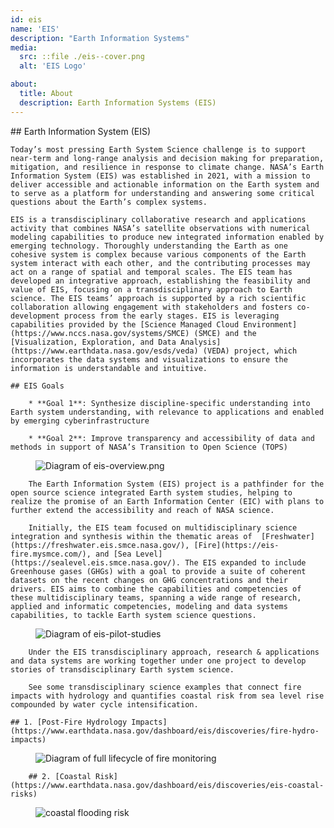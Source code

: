 ```yaml
---
id: eis
name: 'EIS'
description: "Earth Information Systems"
media:
  src: ::file ./eis--cover.png
  alt: 'EIS Logo'

about:
  title: About
  description: Earth Information Systems (EIS)
---
```

<Block>
  <Prose>
    ## Earth Information System (EIS)

    Today’s most pressing Earth System Science challenge is to support near-term and long-range analysis and decision making for preparation, mitigation, and resilience in response to climate change. NASA’s Earth Information System (EIS) was established in 2021, with a mission to deliver accessible and actionable information on the Earth system and to serve as a platform for understanding and answering some critical questions about the Earth’s complex systems.

    EIS is a transdisciplinary collaborative research and applications activity that combines NASA’s satellite observations with numerical modeling capabilities to produce new integrated information enabled by emerging technology. Thoroughly understanding the Earth as one cohesive system is complex because various components of the Earth system interact with each other, and the contributing processes may act on a range of spatial and temporal scales. The EIS team has developed an integrative approach, establishing the feasibility and value of EIS, focusing on a transdisciplinary approach to Earth science. The EIS teams’ approach is supported by a rich scientific collaboration allowing engagement with stakeholders and fosters co-development process from the early stages. EIS is leveraging capabilities provided by the [Science Managed Cloud Environment](https://www.nccs.nasa.gov/systems/SMCE) (SMCE) and the [Visualization, Exploration, and Data Analysis](https://www.earthdata.nasa.gov/esds/veda) (VEDA) project, which incorporates the data systems and visualizations to ensure the information is understandable and intuitive.

    ## EIS Goals

        * **Goal 1**: Synthesize discipline-specific understanding into Earth system understanding, with relevance to applications and enabled by emerging cyberinfrastructure

        * **Goal 2**: Improve transparency and accessibility of data and methods in support of NASA’s Transition to Open Science (TOPS)


  </Prose>
</Block>


<Block>
 <Figure>
  <Image
    src={new URL('./eis-overview.png', import.meta.url).href}
    alt="Diagram of eis-overview.png"
    />
  </Figure>
</Block>

<Block>
  <Prose>

        The Earth Information System (EIS) project is a pathfinder for the open source science integrated Earth system studies, helping to realize the promise of an Earth Information Center (EIC) with plans to further extend the accessibility and reach of NASA science.

        Initially, the EIS team focused on multidisciplinary science integration and synthesis within the thematic areas of  [Freshwater](https://freshwater.eis.smce.nasa.gov/), [Fire](https://eis-fire.mysmce.com/), and [Sea Level](https://sealevel.eis.smce.nasa.gov/). The EIS expanded to include Greenhouse gases (GHGs) with a goal to provide a suite of coherent datasets on the recent changes on GHG concentrations and their drivers. EIS aims to combine the capabilities and competencies of these multidisciplinary teams, spanning a wide range of research, applied and informatic competencies, modeling and data systems capabilities, to tackle Earth system science questions.

  </Prose>
</Block>


<Block>
 <Figure>
  <Image
    src={new URL('./eis-pilot-studies.png', import.meta.url).href}
    alt="Diagram of eis-pilot-studies"
    />
  </Figure>
</Block>

<Block>
  <Prose>

        Under the EIS transdisciplinary approach, research & applications and data systems are working together under one project to develop stories of transdisciplinary Earth system science.

        See some transdisciplinary science examples that connect fire impacts with hydrology and quantifies coastal risk from sea level rise compounded by water cycle intensification.


  </Prose>
</Block>


<Block>
  <Prose>


    ## 1. [Post-Fire Hydrology Impacts](https://www.earthdata.nasa.gov/dashboard/eis/discoveries/fire-hydro-impacts)

  </Prose>
</Block>


<Block>
 <Figure>
  <Image
    src={new URL('./eis-fire-about.png', import.meta.url).href}
    alt="Diagram of full lifecycle of fire monitoring"
    />
  </Figure>
</Block>

<Block>
  <Prose>

        ## 2. [Coastal Risk](https://www.earthdata.nasa.gov/dashboard/eis/discoveries/eis-coastal-risks)

 </Prose>
</Block>


<Block>
 <Figure>
  <Image
    src={new URL('./coastal.png', import.meta.url).href}
    alt="coastal flooding risk"
    />
  </Figure>
</Block>

